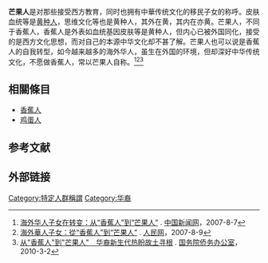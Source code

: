{{refimprove|time=2014-10-18}}
'''芒果人'''是对那些接受西方教育，同时也拥有中華传统文化的移民子女的称呼。皮肤血统等是[[黄种人|黄种人]]，思维文化等也是黄种人，其外在黄，其内在亦黄。芒果人，不同于香蕉人，香蕉人是外表如血统基因皮肤等是黄种人，但内心已被外国同化，接受的是西方文化思想，而对自己的本源中华文化却不甚了解。芒果人也可以说是香蕉人的自我转型，如今越来越多的海外华人，虽生在外国的环境，但却深好中华传统文化，不愿做香蕉人，常以芒果人自称。<ref name=rmw>[http://www.chinanews.com/hr/zgqj/news/2007/08-07/996179.shtml 海外华人子女在转变：从“香蕉人”到“芒果人”] {{Wayback|url=http://www.chinanews.com/hr/zgqj/news/2007/08-07/996179.shtml |date=20190502072127 }}. [[中国新闻网|中国新闻网]]，2007-8-7</ref><ref>[http://edu.people.com.cn/BIG5/6091017.html 海外華人子女：從“香蕉人”到“芒果人”] {{Wayback|url=http://edu.people.com.cn/BIG5/6091017.html |date=20111121055141 }}. [[人民网|人民网]]，2007-8-9</ref><ref>[http://www.gqb.gov.cn/news/2010/0302/18744.shtml 从"香蕉人"到"芒果人"　华裔新生代热盼故土寻根] {{Wayback|url=http://www.gqb.gov.cn/news/2010/0302/18744.shtml |date=20210101160850 }}. [[国务院侨务办公室|国务院侨务办公室]]，2010-3-2</ref>

==相關條目==
*[[香蕉人|香蕉人]]
*[[鸡蛋人|鸡蛋人]]
[[Category:特定人群稱謂|Category:特定人群稱謂]]

==参考文献==
{{reflist}}

==外部链接==


{{Ethnic-group-stub}}

[[Category:华裔|Category:华裔]]